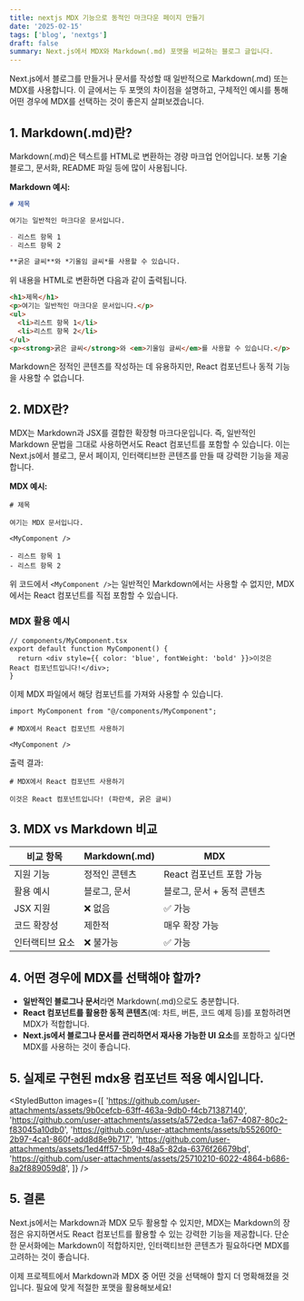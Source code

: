 ```yaml
---
title: nextjs MDX 기능으로 동적인 마크다운 페이지 만들기 
date: '2025-02-15'
tags: ['blog', 'nextgs']
draft: false
summary: Next.js에서 MDX와 Markdown(.md) 포맷을 비교하는 블로그 글입니다.
---
```


Next.js에서 블로그를 만들거나 문서를 작성할 때 일반적으로 Markdown(.md) 또는 MDX를 사용합니다. 이 글에서는 두 포맷의 차이점을 설명하고, 구체적인 예시를 통해 어떤 경우에 MDX를 선택하는 것이 좋은지 살펴보겠습니다.

## 1. Markdown(.md)란?

Markdown(.md)은 텍스트를 HTML로 변환하는 경량 마크업 언어입니다. 보통 기술 블로그, 문서화, README 파일 등에 많이 사용됩니다.

**Markdown 예시:**

```md
# 제목

여기는 일반적인 마크다운 문서입니다.

- 리스트 항목 1
- 리스트 항목 2

**굵은 글씨**와 *기울임 글씨*를 사용할 수 있습니다.
```

위 내용을 HTML로 변환하면 다음과 같이 출력됩니다.

```html
<h1>제목</h1>
<p>여기는 일반적인 마크다운 문서입니다.</p>
<ul>
  <li>리스트 항목 1</li>
  <li>리스트 항목 2</li>
</ul>
<p><strong>굵은 글씨</strong>와 <em>기울임 글씨</em>를 사용할 수 있습니다.</p>
```

Markdown은 정적인 콘텐츠를 작성하는 데 유용하지만, React 컴포넌트나 동적 기능을 사용할 수 없습니다.

## 2. MDX란?

MDX는 Markdown과 JSX를 결합한 확장형 마크다운입니다. 즉, 일반적인 Markdown 문법을 그대로 사용하면서도 React 컴포넌트를 포함할 수 있습니다. 이는 Next.js에서 블로그, 문서 페이지, 인터랙티브한 콘텐츠를 만들 때 강력한 기능을 제공합니다.

**MDX 예시:**

```mdx
# 제목

여기는 MDX 문서입니다.

<MyComponent />

- 리스트 항목 1
- 리스트 항목 2
```

위 코드에서 `<MyComponent />`는 일반적인 Markdown에서는 사용할 수 없지만, MDX에서는 React 컴포넌트를 직접 포함할 수 있습니다.

### MDX 활용 예시
```tsx
// components/MyComponent.tsx
export default function MyComponent() {
  return <div style={{ color: 'blue', fontWeight: 'bold' }}>이것은 React 컴포넌트입니다!</div>;
}
```

이제 MDX 파일에서 해당 컴포넌트를 가져와 사용할 수 있습니다.

```mdx
import MyComponent from "@/components/MyComponent";

# MDX에서 React 컴포넌트 사용하기

<MyComponent />
```

출력 결과:
```
# MDX에서 React 컴포넌트 사용하기

이것은 React 컴포넌트입니다! (파란색, 굵은 글씨)
```

## 3. MDX vs Markdown 비교

| 비교 항목 | Markdown(.md) | MDX |
|-----------|--------------|-----|
| 지원 기능 | 정적인 콘텐츠 | React 컴포넌트 포함 가능 |
| 활용 예시 | 블로그, 문서 | 블로그, 문서 + 동적 콘텐츠 |
| JSX 지원 | ❌ 없음 | ✅ 가능 |
| 코드 확장성 | 제한적 | 매우 확장 가능 |
| 인터랙티브 요소 | ❌ 불가능 | ✅ 가능 |

## 4. 어떤 경우에 MDX를 선택해야 할까?

- **일반적인 블로그나 문서**라면 Markdown(.md)으로도 충분합니다.
- **React 컴포넌트를 활용한 동적 콘텐츠**(예: 차트, 버튼, 코드 예제 등)를 포함하려면 MDX가 적합합니다.
- **Next.js에서 블로그나 문서를 관리하면서 재사용 가능한 UI 요소**를 포함하고 싶다면 MDX를 사용하는 것이 좋습니다.


## 5. 실제로 구현된 mdx용 컴포넌트 적용 예시입니다. 


<StyledButton
  images={[
    'https://github.com/user-attachments/assets/9b0cefcb-63ff-463a-9db0-f4cb71387140',
    'https://github.com/user-attachments/assets/a572edca-1a67-4087-80c2-f83045a10db0',
    'https://github.com/user-attachments/assets/b55260f0-2b97-4ca1-860f-add8d8e9b717',
    'https://github.com/user-attachments/assets/1ed4ff57-5b9d-48a5-82da-6376f26679bd',
    'https://github.com/user-attachments/assets/25710210-6022-4864-b686-8a2f889059d8',
  ]}
/>

<InteractiveBox />

<EChartComponent />

<AgGridComponent />



## 5. 결론

Next.js에서는 Markdown과 MDX 모두 활용할 수 있지만, MDX는 Markdown의 장점은 유지하면서도 React 컴포넌트를 활용할 수 있는 강력한 기능을 제공합니다. 단순한 문서화에는 Markdown이 적합하지만, 인터랙티브한 콘텐츠가 필요하다면 MDX를 고려하는 것이 좋습니다.

이제 프로젝트에서 Markdown과 MDX 중 어떤 것을 선택해야 할지 더 명확해졌을 것입니다. 필요에 맞게 적절한 포맷을 활용해보세요!





